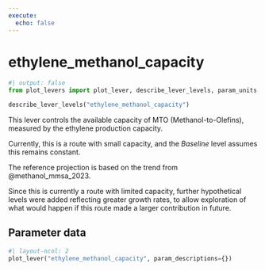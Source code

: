 ```yaml
---
execute:
  echo: false
---
```


# ethylene_methanol_capacity {#sec-ethylene-methanol-capacity}

```python
#| output: false
from plot_levers import plot_lever, describe_lever_levels, param_units
```

```python
describe_lever_levels("ethylene_methanol_capacity")
```

This lever controls the available capacity of MTO (Methanol-to-Olefins), measured by the ethylene production capacity.

Currently, this is a route with small capacity, and the *Baseline* level assumes this remains constant.

The reference projection is based on the trend from @methanol_mmsa_2023.

Since this is currently a route with limited capacity, further hypothetical levels were added reflecting greater growth rates, to allow exploration of what would happen if this route made a larger contribution in future.

## Parameter data

```python
#| layout-ncol: 2
plot_lever("ethylene_methanol_capacity", param_descriptions={})
```
